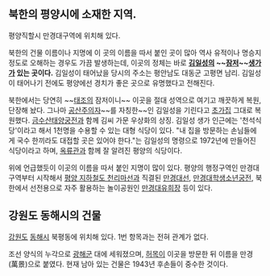 == 북한의 평양시에 소재한 지역. ==

평양직할시 만경대구역에 위치해 있다.

북한의 건물 이름이나 지명에 이 곳의 이름을 따서 붙인 곳이 많아 역사 유적이나 명승지 정도로 오해하는 경우도 가끔 발생하는데, 이곳의 정체는 바로 '''[[김일성]]의 ~~[[잠저]]~~[[생가]]가 있는 곳이다.''' 김일성이 태어났을 당시의 주소는 평안남도 대동군 고평면 남리. 김일성이 태어나기 전에도 평양에선 경치가 좋은 곳으로 유명했다고 전해진다.

북한에서는 당연히 ~~[[태조]]의 잠저이니~~ 이곳을 절대 성역으로 여기고 깨끗하게 복원, 단장해 놨다. 그나마 [[공산주의자]]~~를 자칭한~~인 김일성을 기린다고 [[초가집]] 그대로 복원했다. [[금수산태양궁전]]과 함께 김씨 가문 우상화의 상징.
김일성 생가 인근에는 '천석식당'이라고 해서 1천명을 수용할 수 있는 대형 식당이 있다. "내 집을 방문하는 손님들에게 국수 한끼라도 대접할 곳은 있어야 한다."는 김일성의 명령으로 1972년에 만들어진 식당이라고 하며, [[옥류관]]과 함께 잘 알려진 평양의 식당이다.

위에 언급했듯이 이곳의 이름을 따서 붙인 지명이 많이 있다. 평양의 행정구역인 만경대구역부터 시작해서 [[평양 지하철도 천리마선]]과 직결된 [[만경대선]], [[만경대학생소년궁전]], 북한에서 선전용으로 자주 활용하는 놀이공원인 [[만경대유희장]] 등이 있다.

== 강원도 동해시의 건물 ==
[[강원도]] [[동해시]] 북평동에 위치해 있다. 1번 항목과는 전혀 관계가 없다.

조선 양식의 누각으로 [[광해군]] 대에 세워졌으며, [[허목]]이 이곳을 방문한 뒤 이름을 만경(萬景)으로 붙였다.  현재 남아 있는 건물은 1943년 후손들이 중수한 것이다.
